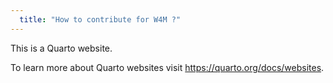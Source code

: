 ---
  title: "How to contribute for W4M ?"
---

This is a Quarto website.

To learn more about Quarto websites visit <https://quarto.org/docs/websites>.
